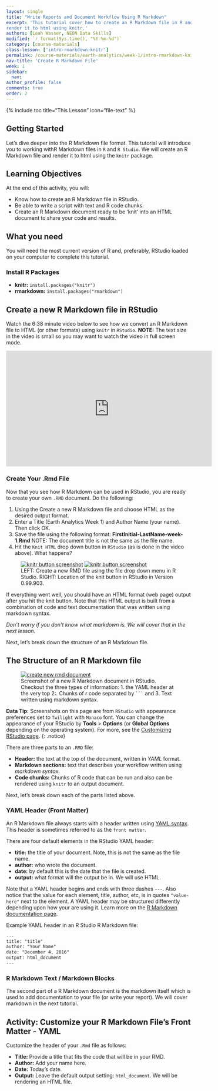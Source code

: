 ```yaml
---
layout: single
title: "Write Reports and Document Workflow Using R Markdown"
excerpt: 'This tutorial cover how to create an R Markdown file in R and then
render it to html using knitr.'
authors: [Leah Wasser, NEON Data Skills]
modified: `r format(Sys.time(), "%Y-%m-%d")`
category: [course-materials]
class-lesson: ['intro-rmarkdown-knitr']
permalink: /course-materials/earth-analytics/week-1/intro-rmarkdown-knitr2/
nav-title: 'Create R Markdown File'
week: 1
sidebar:
  nav:
author_profile: false
comments: true
order: 2
---
```

{% include toc title="This Lesson" icon="file-text" %}


## Getting Started
Let's dive deeper into the R Markdown file format. This tutorial will introduce you to working withR Markdown files in `R` and
`R Studio`. We will create an R Markdown file and render it to html using the
`knitr` package.

<div class='notice--success' markdown="1">

## <i class="fa fa-graduation-cap" aria-hidden="true"></i> Learning Objectives
At the end of this activity, you will:

* Know how to create an R Markdown file in RStudio.
* Be able to write a script with text and R code chunks.
* Create an R Markdown document ready to be ‘knit’ into an HTML document to
share your code and results.

## <i class="fa fa-check-square-o fa-2" aria-hidden="true"></i> What you need

You will need the most current version of R and, preferably, RStudio loaded on
your computer to complete this tutorial.

### Install R Packages

* **knitr:** `install.packages("knitr")`
* **rmarkdown:** `install.packages("rmarkdown")`

</div>

##  <i class="fa fa-youtube-play" aria-hidden="true"></i> Create a new R Markdown file in RStudio

Watch the 6:38 minute video below to see how we convert
an R Markdown file to HTML (or other formats) using `knitr` in `RStudio`.
**NOTE:** The text size in the video is small so you may want to watch the video in
full screen mode.

<iframe width="560" height="315" src="https://www.youtube.com/embed/DNS7i2m4sB0" frameborder="0" allowfullscreen></iframe>

### Create Your .Rmd File

Now that you see how R Markdown can be used in RStudio, you are
ready to create your own `.RMD` document. Do the following:

1. Using the Create a new R Markdown file and choose HTML as the desired output format.
2. Enter a Title (Earth Analytics Week 1) and Author Name (your name). Then click OK.
3. Save the file using the following format: **FirstInitial-LastName-week-1.Rmd**
NOTE: The document title is not the same as the file name.
4. Hit the <kbd>`Knit HTML`</kbd> drop down button in `RStudio` (as is done in the video above). What happens?

<figure class="half">
<a href="{{ site.baseurl }}/images/course-materials/earth-analytics/week-1/intro-knitr-rmd/create-rmd.png">
<img src="{{ site.baseurl }}/images/course-materials/earth-analytics/week-1/intro-knitr-rmd/create-rmd.png" alt="knitr button screenshot"></a>
	<a href="{{ site.baseurl }}/images/course-materials/earth-analytics/week-1/intro-knitr-rmd/KnitButton-screenshot.png">
	<img src="{{ site.baseurl }}/images/course-materials/earth-analytics/week-1/intro-knitr-rmd/KnitButton-screenshot.png" alt="knitr button screenshot"></a>
	<figcaption> LEFT: Create a new RMD file using the file drop down menu in
  R Studio. RIGHT: Location of the knit button in RStudio in Version 0.99.903.
	</figcaption>
</figure>

If everything went well, you should have an HTML format (web page) output
after you hit the knit button. Note that this HTML output is built from a
combination of code and text documentation that was written using markdown syntax.

*Don't worry if you don't know what markdown is. We will cover that in the next
lesson.*

Next, let's break down the structure of an R Markdown file.

## The Structure of an R Markdown file

 <figure>
	<a href="{{ site.baseurl }}/images/course-materials/earth-analytics/week-1/intro-knitr-rmd/NewRmd-html-screenshot.png">
	<img src="{{ site.baseurl }}/images/course-materials/earth-analytics/week-1/intro-knitr-rmd/NewRmd-html-screenshot.png" alt="create new rmd document"></a>
	<figcaption>Screenshot of a new R Markdown document in RStudio. Checkout the three
  types of information: 1. the YAML header at the very top 2:. Chunks of r code
  separated by <code>```</code> and 3. Text written using markdown syntax.
	</figcaption>
</figure>

<i class="fa fa-star"></i> **Data Tip:** Screenshots on this page are
from `RStudio` with appearance preferences set to `Twilight` with `Monaco` font. You
can change the appearance of your RStudio by **Tools** > **Options**
(or **Global Options** depending on the operating system). For more, see the
<a href="https://support.rstudio.com/hc/en-us/articles/200549016-Customizing-RStudio" target="_blank">Customizing RStudio page</a>.
{: .notice}

There are three parts to an `.RMD` file:

* **Header:** the text at the top of the document, written in *YAML* format.
* **Markdown sections:** text that describes your workflow written using *markdown syntax*.
* **Code chunks:** Chunks of R code that can be run and also can be rendered
using `knitr` to an output document.

Next, let's break down each of the parts listed above.

### YAML Header (Front Matter)

An R Markdown file always starts with a header written using
<a href="https://en.wikipedia.org/wiki/YAML" target="_blank">YAML syntax</a>.
This header is sometimes referred to as the `front matter`.

There are four default elements in the RStudio YAML header:

* **title:** the title of your document. Note, this is not the same as the file name.
* **author:** who wrote the document.
* **date:** by default this is the date that the file is created.
* **output:** what format will the output be in. We will use HTML.

Note that a YAML header begins and ends with three
dashes `---`. Also notice that the value for each element, title, author, etc,
is in quotes `"value-here"` next to the element.  A YAML header may be structured differently depending upon how your are using it. Learn more on the
<a href="http://rmarkdown.rstudio.com/authoring_quick_tour.html#output_options" target="_blank"> R Markdown documentation page</a>.

Example YAML header in an R Studio R Markdown file:

```xml
---
title: "title"
author: "Your Name"
date: "December 4, 2016"
output: html_document
---
```

### R Markdown Text / Markdown Blocks

The second part of a R Markdown document is the markdown itself which is used
to add documentation to your file (or write your report). We will cover markdown
in the next tutorial.

<div class="notice--warning" markdown="1">

## <i class="fa fa-pencil-square-o" aria-hidden="true"></i> Activity: Customize your R Markdown File's Front Matter - YAML
Customize the header of your `.Rmd` file as follows:

* **Title:** Provide a title that fits the code that will be in your RMD.
* **Author:** Add your name here.
* **Date:** Today's date.
* **Output:** Leave the default output setting: `html_document`.
We will be rendering an HTML file.

</div>
